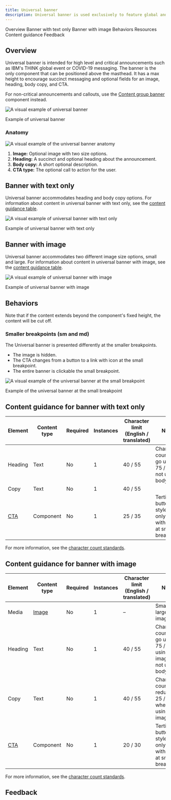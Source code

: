 ```yaml
---
title: Universal banner
description: Universal banner is used exclusively to feature global and critical announcements. It is the only component that can be positioned above the masthead.
---
```



<ComponentDescription name="Universal banner" type="layout" />

<AnchorLinks>

<AnchorLink>Overview</AnchorLink>
<AnchorLink>Banner with text only</AnchorLink>
<AnchorLink>Banner with image</AnchorLink>
<AnchorLink>Behaviors</AnchorLink>
<AnchorLink>Resources</AnchorLink>
<AnchorLink>Content guidance</AnchorLink>
<AnchorLink>Feedback</AnchorLink>

</AnchorLinks>

## Overview

Universal banner is intended for high level and critical announcements such as IBM's THINK global event or COVID-19 messaging. The banner is the only component that can be positioned above the masthead. It has a max height to encourage succinct messaging and optional fields for an image, heading, body copy, and CTA.

For non-critical announcements and callouts, use the [Content group banner](https://www.ibm.com/standards/carbon/components/content-group-banner/) component instead.

![A visual example of universal banner](../../images/component/universal-banner/universal-banner--overview--928.png)

<Caption>Example of universal banner</Caption>

### Anatomy

![A visual example of the universal banner anatomy](../../images/component/universal-banner/universal-banner--anatomy--928.png)

1. **Image:** Optional image with two size options.
2. **Heading:** A succinct and optional heading about the announcement.
3. **Body copy:** A short optional description.
4. **CTA type:** The optional call to action for the user.

## Banner with text only

Universal banner accommodates heading and body copy options. For information about content in universal banner with text only, see the [content guidance table](#content-guidance-for-banner-with-text-only).

![A visual example of universal banner with text only](../../images/component/universal-banner/universal-banner--with-text-only--928.png)

<Caption>Example of universal banner with text only</Caption>

## Banner with image

Universal banner accommodates two different image size options, small and large. For information about content in universal banner with image, see the [content guidance table](#content-guidance-for-banner-with-image).

![A visual example of universal banner with image](../../images/component/universal-banner/universal-banner--with-image--928.png)

<Caption>Example of universal banner with image</Caption>

## Behaviors

Note that if the content extends beyond the component's fixed height, the content will be cut off.

### Smaller breakpoints (sm and md)

The Universal banner is presented differently at the smaller breakpoints.

- The image is hidden.
- The CTA changes from a button to a link with icon at the small breakpoint.
- The entire banner is clickable the small breakpoint.

<Row>

<Column colMd={4} colLg={6}>

![A visual example of the universal banner at the small breakpoint](../../images/component/universal-banner/universal-banner--behaviors--448.png)

<Caption>Example of the universal banner at the small breakpoint</Caption>

</Column>

</Row>

<ResourceLinks name="Universal banner" type="layout" />

## Content guidance for banner with text only

| Element                                                    | Content type | Required | Instances | Character limit <br/>(English / translated) | Notes                                                               |
| ---------------------------------------------------------- | ------------ | -------- | --------- | ------------------------------------------- | ------------------------------------------------------------------- |
| Heading                                                    | Text         | No       | 1         | 40 / 55                                     | Character count can go up to 75 / 100 if not using body copy.       |
| Copy                                                       | Text         | No       | 1         | 40 / 55                                     |                                                                     |
| [CTA](https://www.ibm.com/standards/carbon/components/cta) | Component    | No       | 1         | 25 / 35                                     | Tertiary button style CTA only, link with icon at small breakpoint. |

For more information, see the [character count standards](https://www.ibm.com/standards/carbon/guidelines/content#character-count-standards).

## Content guidance for banner with image

| Element                                                    | Content type                                                     | Required | Instances | Character limit <br/>(English / translated) | Notes                                                                             |
| ---------------------------------------------------------- | ---------------------------------------------------------------- | -------- | --------- | ------------------------------------------- | --------------------------------------------------------------------------------- |
| Media                                                      | [Image](https://www.ibm.com/standards/carbon/components/images/) | No       | 1         | –                                           | Small or large image.                                                             |
| Heading                                                    | Text                                                             | No       | 1         | 40 / 55                                     | Character count be go up to 75 / 100 if using large image or not using body copy. |
| Copy                                                       | Text                                                             | No       | 1         | 40 / 55                                     | Character count reduces to 25 / 35 when using large image.                        |
| [CTA](https://www.ibm.com/standards/carbon/components/cta) | Component                                                        | No       | 1         | 20 / 30                                     | Tertiary button style CTA only, link with icon at small breakpoint.               |

For more information, see the [character count standards](https://www.ibm.com/standards/carbon/guidelines/content#character-count-standards).

## Feedback

<ComponentFeedback />
